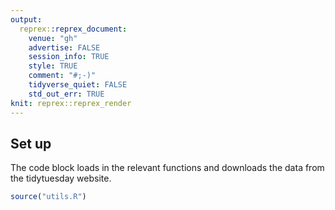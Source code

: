 ```yaml
---
output:
  reprex::reprex_document:
    venue: "gh"
    advertise: FALSE
    session_info: TRUE
    style: TRUE
    comment: "#;-)"
    tidyverse_quiet: FALSE
    std_out_err: TRUE
knit: reprex::reprex_render
---
```


## Set up

The code block loads in the relevant functions and downloads the data from the tidytuesday website.

```r
source("utils.R")

```
